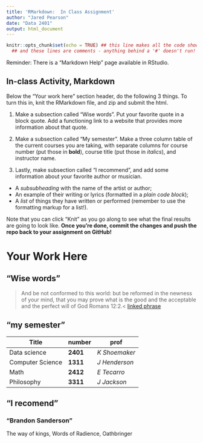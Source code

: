 ```yaml
---
title: 'RMarkdown:  In Class Assignment'
author: "Jared Pearson"
date: "Data 2401"
output: html_document
---
```



```r
knitr::opts_chunk$set(echo = TRUE) ## this line makes all the code show! 
  ## and these lines are comments - anything behind a '#' doesn't run!
```


Reminder: There is a "Markdown Help" page available in RStudio. 


## In-class Activity, Markdown

Below the "Your work here" section header, do the following 3 things. To turn this in, knit the RMarkdown file, and zip and submit the html.  

1. Make a subsection called "Wise words". Put your favorite quote in a block quote. Add a functioning link to a website that provides more information about that quote.

2. Make a subsection called "My semester". Make a three column table of the current courses you are taking, with separate columns for course number (put those in __bold__), course title (put those in _italics_), and instructor name.

3. Lastly, make subsection called "I recommend", and add some information about your favorite author or musician.

+ A _subsubheading_ with the name of the artist or author;    
+ An example of their writing or lyrics (formatted in a *plain code block*);   
+ A _list_ of things they have written or performed (remember to use the formatting markup for a list!).     


Note that you can click "Knit" as you go along to see what the final results are going to look like. **Once you're done, commit the changes and push the repo back to your assignment on GitHub!**
 
# Your Work Here

## "Wise words"

>And be not conformed to this world: but be reformed in the newness of your mind, that you may prove what is the good and the acceptable and the perfect will of God Romans 12:2.<
[linked phrase](https://dailyverse.knowing-jesus.com/romans-12-2)

## "my semester" 

|Title | number | prof|
|----|----|----|
|Data science|**2401**|*K Shoemaker*|
|Computer Science|**1311**|*J Henderson*|
|Math|**2412**|*E Tecarro*
|Philosophy|**3311**|*J Jackson*|

## "I recomend" 
### "Brandon Sanderson"
The way of kings, Words of Radience, Oathbringer


